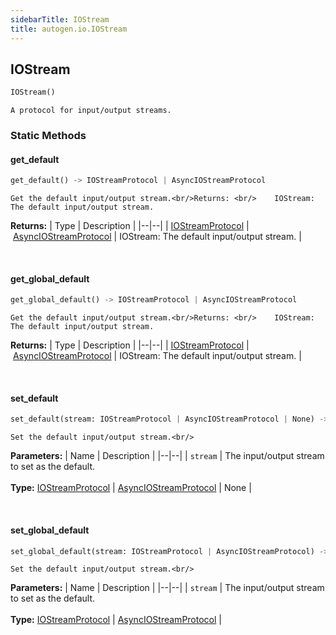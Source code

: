 ```yaml
---
sidebarTitle: IOStream
title: autogen.io.IOStream
---
```

<h2 id="autogen.io.IOStream" class="doc doc-heading">
    <code class="doc-symbol doc-symbol-heading doc-symbol-class"></code>
    <span class="doc doc-object-name doc-class-name">IOStream</span>
</h2>

```python
IOStream()
```

    A protocol for input/output streams.

### Static Methods

<code class="doc-symbol doc-symbol-heading doc-symbol-method"></code>
#### get_default

```python
get_default() -> IOStreamProtocol | AsyncIOStreamProtocol
```

    Get the default input/output stream.<br/>Returns: <br/>    IOStream: The default input/output stream.

<b>Returns:</b>
| Type | Description |
|--|--|
| [IOStreamProtocol](/docs/api-reference/autogen/io/IOStreamProtocol) \| [AsyncIOStreamProtocol](/docs/api-reference/autogen/io/AsyncIOStreamProtocol) | IOStream: The default input/output stream. |

<br />

<code class="doc-symbol doc-symbol-heading doc-symbol-method"></code>
#### get_global_default

```python
get_global_default() -> IOStreamProtocol | AsyncIOStreamProtocol
```

    Get the default input/output stream.<br/>Returns: <br/>    IOStream: The default input/output stream.

<b>Returns:</b>
| Type | Description |
|--|--|
| [IOStreamProtocol](/docs/api-reference/autogen/io/IOStreamProtocol) \| [AsyncIOStreamProtocol](/docs/api-reference/autogen/io/AsyncIOStreamProtocol) | IOStream: The default input/output stream. |

<br />

<code class="doc-symbol doc-symbol-heading doc-symbol-method"></code>
#### set_default

```python
set_default(stream: IOStreamProtocol | AsyncIOStreamProtocol | None) -> Iterator[None]
```

    Set the default input/output stream.<br/>

<b>Parameters:</b>
| Name | Description |
|--|--|
| `stream` | The input/output stream to set as the default.<br/><br/>**Type:** [IOStreamProtocol](/docs/api-reference/autogen/io/IOStreamProtocol) \| [AsyncIOStreamProtocol](/docs/api-reference/autogen/io/AsyncIOStreamProtocol) \| None |

<br />

<code class="doc-symbol doc-symbol-heading doc-symbol-method"></code>
#### set_global_default

```python
set_global_default(stream: IOStreamProtocol | AsyncIOStreamProtocol) -> None
```

    Set the default input/output stream.<br/>

<b>Parameters:</b>
| Name | Description |
|--|--|
| `stream` | The input/output stream to set as the default.<br/><br/>**Type:** [IOStreamProtocol](/docs/api-reference/autogen/io/IOStreamProtocol) \| [AsyncIOStreamProtocol](/docs/api-reference/autogen/io/AsyncIOStreamProtocol) |

<br />